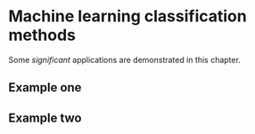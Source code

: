 # Machine learning classification methods {#machine-learn}

Some _significant_ applications are demonstrated in this chapter.

## Example one

## Example two
